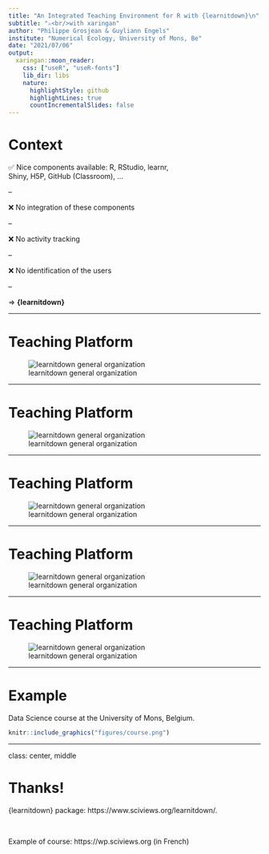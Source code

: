 ```yaml
---
title: "An Integrated Teaching Environment for R with {learnitdown}\n"
subtitle: "⚔<br/>with xaringan"
author: "Philippe Grosjean & Guyliann Engels"
institute: "Numerical Ecology, University of Mons, Be"
date: "2021/07/06"
output:
  xaringan::moon_reader:
    css: ["useR", "useR-fonts"]
    lib_dir: libs
    nature:
      highlightStyle: github
      highlightLines: true
      countIncrementalSlides: false
---
```



# Context

✅ Nice components available: R, RStudio, learnr, <br/>
Shiny, H5P, GitHub (Classroom), ...

--

❌ No integration of these components

--

❌ No activity tracking

--

❌ No identification of the users

--

=> **{learnitdown}**  

---

# Teaching Platform

![learnitdown general organization](figures/learnitdown1.png)

---

# Teaching Platform

![learnitdown general organization](figures/learnitdown2.png)

---

# Teaching Platform

![learnitdown general organization](figures/learnitdown3.png)

---

# Teaching Platform

![learnitdown general organization](figures/learnitdown4.png)

---

# Teaching Platform

![learnitdown general organization](figures/learnitdown5.png)

---

# Example

Data Science course at the University of Mons, Belgium.

```r
knitr::include_graphics("figures/course.png")
```

---

class: center, middle

# Thanks!

{learnitdown} package: https://www.sciviews.org/learnitdown/.
 
 <br/>

Example of course: https://wp.sciviews.org (in French)

